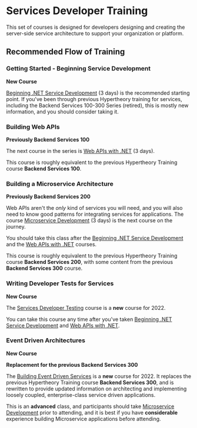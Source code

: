 # Services Developer Training

This set of courses is designed for developers designing and creating the server-side service architecture to support your organization or platform.

## Recommended Flow of Training

### Getting Started - Beginning Service Development

**New Course**

[Beginning .NET Service Development](services-training/devops-services) (3 days) is the recommended starting point. If you've been through previous Hypertheory training for services, including the Backend Services 100-300 Series (retired), this is mostly new information, and you should consider taking it.

### Building Web APIs

**Previously Backend Services 100**

The next course in the series is [Web APIs with .NET](services-training/web-api) (3 days).

This course is roughly equivalent to the previous Hypertheory Training course **Backend Services 100**.

### Building a Microservice Architecture

**Previously Backend Services 200**

Web APIs aren't the _only_ kind of services you will need, and you will also need to know good patterns for integrating services for applications.
The course [Microservice Development](services-training/microservice-development) (3 days) is the next course on the journey.

You should take this class after the [Beginning .NET Service Development](services-training/devops-services) and the [Web APIs with .NET](services-training/web-api) courses.

This course is roughly equivalent to the previous Hypertheory Training course **Backend Services 200**, with some content from the previous **Backend Services 300** course.

### Writing Developer Tests for Services

**New Course**

The [Services Developer Testing](services-training/developer-testing) course is a **new** course for 2022.

You can take this course any time after you've taken [Beginning .NET Service Development](services-training/devops-services) and [Web APIs with .NET](services-training/web-api).

### Event Driven Architectures

**New Course**

**Replacement for the previous Backend Services 300**

The [Building Event Driven Services](services-training/event-driven) is a **new** course for 2022. It replaces the previous Hypertheory Training course **Backend Services 300**, and is rewritten to provide updated information on architecting and implementing loosely coupled, enterprise-class service driven applications.

This is an **advanced** class, and participants should take [Microservice Development](services-training/microservice-development) prior to attending, and it is best if you have **considerable** experience building Microservice applications before attending.
